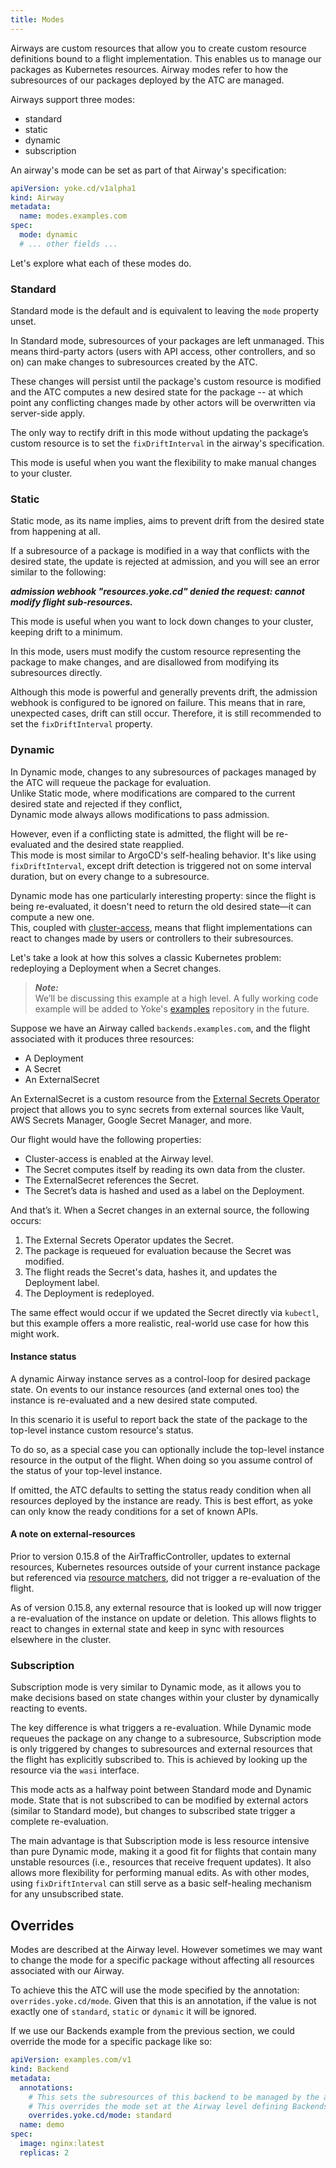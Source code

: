```yaml
---
title: Modes
---
```

Airways are custom resources that allow you to create custom resource definitions bound to a flight implementation.
This enables us to manage our packages as Kubernetes resources. Airway modes refer to how the subresources of our packages
deployed by the ATC are managed.

Airways support three modes:

- standard
- static
- dynamic
- subscription

An airway's mode can be set as part of that Airway's specification:

```yaml
apiVersion: yoke.cd/v1alpha1
kind: Airway
metadata:
  name: modes.examples.com
spec:
  mode: dynamic
  # ... other fields ...
```

Let's explore what each of these modes do.

### Standard

Standard mode is the default and is equivalent to leaving the `mode` property unset.

In Standard mode, subresources of your packages are left unmanaged.
This means third-party actors (users with API access, other controllers, and so on) can make changes to subresources created by the ATC.

These changes will persist until the package's custom resource is modified and the ATC computes a new desired state for the package --
at which point any conflicting changes made by other actors will be overwritten via server-side apply.

The only way to rectify drift in this mode without updating the package’s custom resource is to set the `fixDriftInterval` in the airway's specification.

This mode is useful when you want the flexibility to make manual changes to your cluster.

### Static

Static mode, as its name implies, aims to prevent drift from the desired state from happening at all.

If a subresource of a package is modified in a way that conflicts with the desired state, the update is rejected at admission, and you will see an error similar to the following:

_**admission webhook "resources.yoke.cd" denied the request: cannot modify flight sub-resources.**_

This mode is useful when you want to lock down changes to your cluster, keeping drift to a minimum.

In this mode, users must modify the custom resource representing the package to make changes, and are disallowed from modifying its subresources directly.

Although this mode is powerful and generally prevents drift, the admission webhook is configured to be ignored on failure.
This means that in rare, unexpected cases, drift can still occur. Therefore, it is still recommended to set the `fixDriftInterval` property.

### Dynamic

In Dynamic mode, changes to any subresources of packages managed by the ATC will requeue the package for evaluation.  
Unlike Static mode, where modifications are compared to the current desired state and rejected if they conflict,  
Dynamic mode always allows modifications to pass admission.

However, even if a conflicting state is admitted, the flight will be re-evaluated and the desired state reapplied.  
This mode is most similar to ArgoCD's self-healing behavior.
It's like using `fixDriftInterval`, except drift detection is triggered not on some interval duration, but on every change to a subresource.

Dynamic mode has one particularly interesting property: since the flight is being re-evaluated, it doesn't need to return the old desired state—it can compute a new one.  
This, coupled with [cluster-access](/docs/concepts/cluster-access/), means that flight implementations can react to changes made by users or controllers to their subresources.

Let's take a look at how this solves a classic Kubernetes problem: redeploying a Deployment when a Secret changes.

> **_Note:_**  
> We’ll be discussing this example at a high level. A fully working code example will be added to Yoke's [examples](https://github.com/yokecd/examples) repository in the future.

Suppose we have an Airway called `backends.examples.com`, and the flight associated with it produces three resources:

- A Deployment
- A Secret
- An ExternalSecret

An ExternalSecret is a custom resource from the [External Secrets Operator](https://external-secrets.io/latest/) project that allows you to sync secrets from external sources like Vault, AWS Secrets Manager, Google Secret Manager, and more.

Our flight would have the following properties:

- Cluster-access is enabled at the Airway level.
- The Secret computes itself by reading its own data from the cluster.
- The ExternalSecret references the Secret.
- The Secret’s data is hashed and used as a label on the Deployment.

And that’s it. When a Secret changes in an external source, the following occurs:

1. The External Secrets Operator updates the Secret.
2. The package is requeued for evaluation because the Secret was modified.
3. The flight reads the Secret's data, hashes it, and updates the Deployment label.
4. The Deployment is redeployed.

The same effect would occur if we updated the Secret directly via `kubectl`, but this example offers a more realistic, real-world use case for how this might work.

#### Instance status

A dynamic Airway instance serves as a control-loop for desired package state. On events to our instance resources (and external ones too) the instance is re-evaluated and a new desired state computed.

In this scenario it is useful to report back the state of the package to the top-level instance custom resource's status.

To do so, as a special case you can optionally include the top-level instance resource in the output of the flight. When doing so you assume control of the status of your top-level instance.

If omitted, the ATC defaults to setting the status ready condition when all resources deployed by the instance are ready. This is best effort, as yoke can only know the ready conditions for a set of known APIs.

#### A note on external-resources

Prior to version 0.15.8 of the AirTrafficController, updates to external resources, Kubernetes resources outside of your current instance package but referenced via [resource matchers](/docs/concepts/cluster-access/#resource-access-matchers), did not trigger a re-evaluation of the flight.

As of version 0.15.8, any external resource that is looked up will now trigger a re-evaluation of the instance on update or deletion. This allows flights to react to changes in external state and keep in sync with resources elsewhere in the cluster.

### Subscription

Subscription mode is very similar to Dynamic mode, as it allows you to make decisions based on state changes within your cluster by dynamically reacting to events.

The key difference is what triggers a re-evaluation. While Dynamic mode requeues the package on any change to a subresource, Subscription mode is only triggered by changes to subresources and external resources that the flight has explicitly subscribed to. This is achieved by looking up the resource via the `wasi` interface.

This mode acts as a halfway point between Standard mode and Dynamic mode. State that is not subscribed to can be modified by external actors (similar to Standard mode), but changes to subscribed state trigger a complete re-evaluation.

The main advantage is that Subscription mode is less resource intensive than pure Dynamic mode, making it a good fit for flights that contain many unstable resources (i.e., resources that receive frequent updates). It also allows more flexibility for performing manual edits. As with other modes, using `fixDriftInterval` can still serve as a basic self-healing mechanism for any unsubscribed state.

## Overrides

Modes are described at the Airway level. However sometimes we may want to change the mode for a specific package without affecting all resources associated with our Airway.

To achieve this the ATC will use the mode specified by the annotation: `overrides.yoke.cd/mode`.
Given that this is an annotation, if the value is not exactly one of `standard`, `static` or `dynamic` it will be ignored.

If we use our Backends example from the previous section, we could override the mode for a specific package like so:

```yaml
apiVersion: examples.com/v1
kind: Backend
metadata:
  annotations:
    # This sets the subresources of this backend to be managed by the atc given this specific mode.
    # This overrides the mode set at the Airway level defining Backends.
    overrides.yoke.cd/mode: standard
  name: demo
spec:
  image: nginx:latest
  replicas: 2
```


